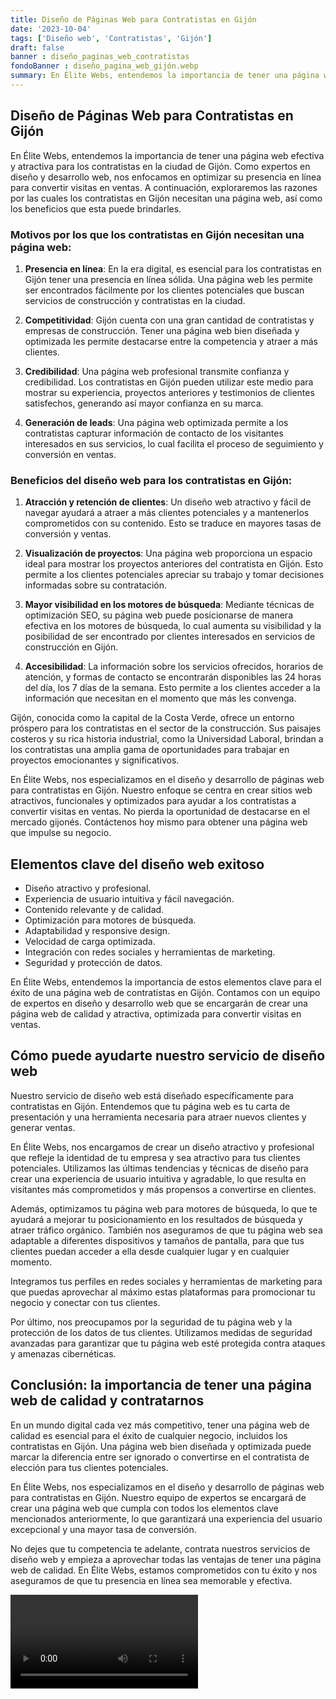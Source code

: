 ```yaml
---
title: Diseño de Páginas Web para Contratistas en Gijón
date: '2023-10-04'
tags: ['Diseño web', 'Contratistas', 'Gijón']
draft: false
banner : diseño_paginas_web_contratistas
fondoBanner : diseño_pagina_web_gijón.webp
summary: En Élite Webs, entendemos la importancia de tener una página web efectiva y atractiva para los contratistas en la ciudad de Gijón. Como expertos en diseño y desarrollo web, nos enfocamos en optimizar su presencia en línea para convertir visitas en ventas. A continuación, exploraremos las razones por las cuales los contratistas en Gijón necesitan una página web, así como los beneficios que esta puede brindarles.
---
```


## Diseño de Páginas Web para Contratistas en Gijón

En Élite Webs, entendemos la importancia de tener una página web efectiva y atractiva para los contratistas en la ciudad de Gijón. Como expertos en diseño y desarrollo web, nos enfocamos en optimizar su presencia en línea para convertir visitas en ventas. A continuación, exploraremos las razones por las cuales los contratistas en Gijón necesitan una página web, así como los beneficios que esta puede brindarles.

### Motivos por los que los contratistas en Gijón necesitan una página web:

1. **Presencia en línea**: En la era digital, es esencial para los contratistas en Gijón tener una presencia en línea sólida. Una página web les permite ser encontrados fácilmente por los clientes potenciales que buscan servicios de construcción y contratistas en la ciudad.

2. **Competitividad**: Gijón cuenta con una gran cantidad de contratistas y empresas de construcción. Tener una página web bien diseñada y optimizada les permite destacarse entre la competencia y atraer a más clientes.

3. **Credibilidad**: Una página web profesional transmite confianza y credibilidad. Los contratistas en Gijón pueden utilizar este medio para mostrar su experiencia, proyectos anteriores y testimonios de clientes satisfechos, generando así mayor confianza en su marca.

4. **Generación de leads**: Una página web optimizada permite a los contratistas capturar información de contacto de los visitantes interesados en sus servicios, lo cual facilita el proceso de seguimiento y conversión en ventas.

### Beneficios del diseño web para los contratistas en Gijón:

1. **Atracción y retención de clientes**: Un diseño web atractivo y fácil de navegar ayudará a atraer a más clientes potenciales y a mantenerlos comprometidos con su contenido. Esto se traduce en mayores tasas de conversión y ventas.

2. **Visualización de proyectos**: Una página web proporciona un espacio ideal para mostrar los proyectos anteriores del contratista en Gijón. Esto permite a los clientes potenciales apreciar su trabajo y tomar decisiones informadas sobre su contratación.

3. **Mayor visibilidad en los motores de búsqueda**: Mediante técnicas de optimización SEO, su página web puede posicionarse de manera efectiva en los motores de búsqueda, lo cual aumenta su visibilidad y la posibilidad de ser encontrado por clientes interesados en servicios de construcción en Gijón.

4. **Accesibilidad**: La información sobre los servicios ofrecidos, horarios de atención, y formas de contacto se encontrarán disponibles las 24 horas del día, los 7 días de la semana. Esto permite a los clientes acceder a la información que necesitan en el momento que más les convenga.

Gijón, conocida como la capital de la Costa Verde, ofrece un entorno próspero para los contratistas en el sector de la construcción. Sus paisajes costeros y su rica historia industrial, como la Universidad Laboral, brindan a los contratistas una amplia gama de oportunidades para trabajar en proyectos emocionantes y significativos.

En Élite Webs, nos especializamos en el diseño y desarrollo de páginas web para contratistas en Gijón. Nuestro enfoque se centra en crear sitios web atractivos, funcionales y optimizados para ayudar a los contratistas a convertir visitas en ventas. No pierda la oportunidad de destacarse en el mercado gijonés. Contáctenos hoy mismo para obtener una página web que impulse su negocio.

<GifSeo />

<Cta />

## Elementos clave del diseño web exitoso

- Diseño atractivo y profesional.
- Experiencia de usuario intuitiva y fácil navegación.
- Contenido relevante y de calidad.
- Optimización para motores de búsqueda.
- Adaptabilidad y responsive design.
- Velocidad de carga optimizada.
- Integración con redes sociales y herramientas de marketing.
- Seguridad y protección de datos.

En Élite Webs, entendemos la importancia de estos elementos clave para el éxito de una página web de contratistas en Gijón. Contamos con un equipo de expertos en diseño y desarrollo web que se encargarán de crear una página web de calidad y atractiva, optimizada para convertir visitas en ventas.

## Cómo puede ayudarte nuestro servicio de diseño web

Nuestro servicio de diseño web está diseñado específicamente para contratistas en Gijón. Entendemos que tu página web es tu carta de presentación y una herramienta necesaria para atraer nuevos clientes y generar ventas.

En Élite Webs, nos encargamos de crear un diseño atractivo y profesional que refleje la identidad de tu empresa y sea atractivo para tus clientes potenciales. Utilizamos las últimas tendencias y técnicas de diseño para crear una experiencia de usuario intuitiva y agradable, lo que resulta en visitantes más comprometidos y más propensos a convertirse en clientes.

Además, optimizamos tu página web para motores de búsqueda, lo que te ayudará a mejorar tu posicionamiento en los resultados de búsqueda y atraer tráfico orgánico. También nos aseguramos de que tu página web sea adaptable a diferentes dispositivos y tamaños de pantalla, para que tus clientes puedan acceder a ella desde cualquier lugar y en cualquier momento.

Integramos tus perfiles en redes sociales y herramientas de marketing para que puedas aprovechar al máximo estas plataformas para promocionar tu negocio y conectar con tus clientes.

Por último, nos preocupamos por la seguridad de tu página web y la protección de los datos de tus clientes. Utilizamos medidas de seguridad avanzadas para garantizar que tu página web esté protegida contra ataques y amenazas cibernéticas.

## Conclusión: la importancia de tener una página web de calidad y contratarnos

En un mundo digital cada vez más competitivo, tener una página web de calidad es esencial para el éxito de cualquier negocio, incluidos los contratistas en Gijón. Una página web bien diseñada y optimizada puede marcar la diferencia entre ser ignorado o convertirse en el contratista de elección para tus clientes potenciales.

En Élite Webs, nos especializamos en el diseño y desarrollo de páginas web para contratistas en Gijón. Nuestro equipo de expertos se encargará de crear una página web que cumpla con todos los elementos clave mencionados anteriormente, lo que garantizará una experiencia del usuario excepcional y una mayor tasa de conversión.

No dejes que tu competencia te adelante, contrata nuestros servicios de diseño web y empieza a aprovechar todas las ventajas de tener una página web de calidad. En Élite Webs, estamos comprometidos con tu éxito y nos aseguramos de que tu presencia en línea sea memorable y efectiva.

<Video />

<CtaBot job='Contratistas' city='Gijón'/>

<Gmaps query='Gijón+españa+maps' />